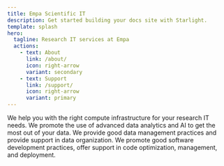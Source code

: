 ```yaml
---
title: Empa Scientific IT
description: Get started building your docs site with Starlight.
template: splash
hero:
  tagline: Research IT services at Empa
  actions:
    - text: About
      link: /about/
      icon: right-arrow
      variant: secondary
    - text: Support
      link: /support/
      icon: right-arrow
      variant: primary
---
```



<CardGrid stagger>
	<CustomCard title="<a href='/compute/'>Compute</a>" customIcon="lucide:cpu">
	   We help you with the right compute infrastructure for your research IT needs.
	</CustomCard>
	<CustomCard title="<a href='/data_science/'>Data Science</a>" customIcon="lucide:chart-scatter">
	   We promote the use of advanced data analytics and AI to get the most out of your data.
	</CustomCard>
	<CustomCard title="<a href='/rdm/'>Research Data Management</a>" customIcon="lucide:folder-tree">
	   We provide good data management practices and provide support in data organization.
	</CustomCard>
	<CustomCard title="<a href='/software_engineering/'>Software Engineering</a>" customIcon="lucide:git-merge">
	   We promote good software development practices, offer support in code optimization, management, and deployment.
	</CustomCard>
</CardGrid>
